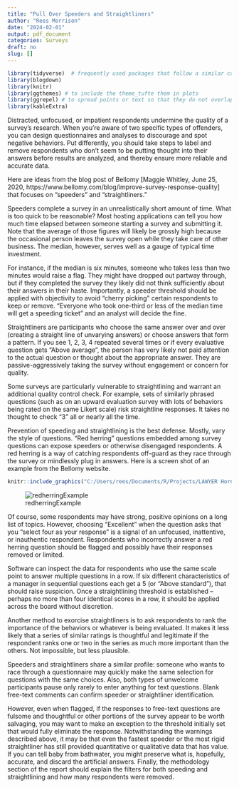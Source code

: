 ```yaml
---
title: "Pull Over Speeders and Straightliners"
author: "Rees Morrison"
date: "2024-02-01"
output: pdf_document
categories: Surveys
draft: no
slug: []
---
```


```r
library(tidyverse)  # frequently used packages that follow a similar coding approach
library(blogdown)
library(knitr)
library(ggthemes) # to include the theme_tufte them in plots
library(ggrepel) # to spread points or text so that they do not overlap on a plot
library(kableExtra)
```

Distracted, unfocused, or impatient respondents undermine the quality of a survey’s research.  When you’re aware of two specific types of offenders, you can design questionnaires and analyses to discourage and spot negative behaviors. Put differently, you should take steps to label and remove respondents who don't seem to be putting thought into their answers before results are analyzed, and thereby ensure more reliable and accurate data. 

Here are ideas from the blog post of Bellomy [Maggie Whitley, June 25, 2020, https://www.bellomy.com/blog/improve-survey-response-quality] that focuses on “speeders” and “straightliners.”

Speeders complete a survey in an unrealistically short amount of time.  What is too quick to be reasonable?  Most hosting applications can tell you how much time elapsed between someone starting a survey and submitting it.  Note that the average of those figures will likely be grossly high because the occasional person leaves the survey open while they take care of other business.  The median, however, serves well as a gauge of typical time investment.

For instance, if the median is six minutes, someone who takes less than two minutes would raise a flag.  They might have dropped out partway through, but if they completed the survey they likely did not think sufficiently about their answers in their haste.  Importantly, a speeder threshold should be applied with objectivity to avoid “cherry picking” certain respondents to keep or remove.  “Everyone who took one-third or less of the median time will get a speeding ticket” and an analyst will decide the fine. 

Straightliners are participants who choose the same answer over and over (creating a straight line of unvarying answers) or choose answers that form a pattern.  If you see 1, 2, 3, 4 repeated several times or if every evaluative question gets “Above average”, the person has very likely not paid attention to the actual question or thought about the appropriate answer.  They are passive-aggressively taking the survey without engagement or concern for quality.

Some surveys are particularly vulnerable to straightlining and warrant an additional quality control check.  For example, sets of similarly phrased questions (such as on an upward evaluation survey with lots of behaviors being rated on the same Likert scale) risk straightline responses.   It takes no thought to check “3” all or nearly all the time.

Prevention of speeding and straightlining is the best defense. Mostly, vary the style of questions.  "Red herring" questions embedded among survey questions can expose speeders or otherwise disengaged respondents.  A red herring is a way of catching respondents off-guard as they race through the survey or mindlessly plug in answers.  Here is a screen shot of an example from the Bellomy website.

```r
knitr::include_graphics("C:/Users/rees/Documents/R/Projects/LAWYER Hornbooks/5Surveys/SavSurvBlog/SurveyBlog/static/media/BellomyRed.png")

```

![redherringExample](C:/Users/rees/Documents/R/Projects/LAWYER Hornbooks/5Surveys/SavSurvBlog/SurveyBlog/static/media/BellomyRed.png)

Of course, some respondents may have strong, positive opinions on a long list of topics. However, choosing "Excellent" when the question asks that you "select four as your response" is a signal of an unfocused, inattentive, or inauthentic respondent. Respondents who incorrectly answer a red herring question should be flagged and possibly have their responses removed or limited.

Software can inspect the data for respondents who use the same scale point to answer multiple questions in a row.  If six different characteristics of a manager in sequential questions each get a 5 (or “Above standard”), that should raise suspicion.  Once a straightlining threshold is established – perhaps no more than four identical scores in a row, it should be applied across the board without discretion.  

Another method to exorcise straightliners is to ask respondents to rank the importance of the behaviors or whatever is being evaluated.  It makes it less likely that a series of similar ratings is thoughtful and legitimate if the respondent ranks one or two in the series as much more important than the others.  Not impossible, but less plausible.  

Speeders and straightliners share a similar profile:  someone who wants to race through a questionnaire may quickly make the same selection for questions with the same choices.  Also, both types of unwelcome participants pause only rarely to enter anything for text questions.  Blank free-text comments can confirm speeder or straightliner identification.  

However, even when flagged, if the responses to free-text questions are fulsome and thoughtful or other portions of the survey appear to be worth salvaging, you may want to make an exception to the threshold initially set that would fully eliminate the response.   Notwithstanding the warnings described above, it may be that even the fastest speeder or the most rigid straightliner has still provided quantitative or qualitative data that has value.  If you can tell baby from bathwater, you might preserve what is, hopefully, accurate, and discard the artificial answers.  Finally, the methodology section of the report should explain the filters for both speeding and straightlining and how many respondents were removed.

<!-- End of post  -->  
